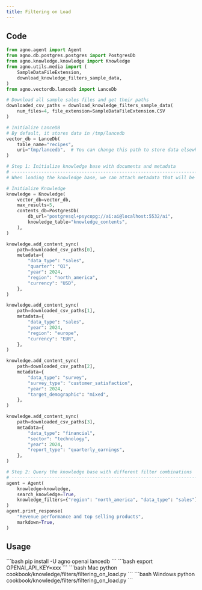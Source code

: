 ```yaml
---
title: Filtering on Load
---
```


## Code

```python
from agno.agent import Agent
from agno.db.postgres.postgres import PostgresDb
from agno.knowledge.knowledge import Knowledge
from agno.utils.media import (
    SampleDataFileExtension,
    download_knowledge_filters_sample_data,
)
from agno.vectordb.lancedb import LanceDb

# Download all sample sales files and get their paths
downloaded_csv_paths = download_knowledge_filters_sample_data(
    num_files=4, file_extension=SampleDataFileExtension.CSV
)

# Initialize LanceDB
# By default, it stores data in /tmp/lancedb
vector_db = LanceDb(
    table_name="recipes",
    uri="tmp/lancedb",  # You can change this path to store data elsewhere
)

# Step 1: Initialize knowledge base with documents and metadata
# ------------------------------------------------------------------------------
# When loading the knowledge base, we can attach metadata that will be used for filtering

# Initialize Knowledge
knowledge = Knowledge(
    vector_db=vector_db,
    max_results=5,
    contents_db=PostgresDb(
        db_url="postgresql+psycopg://ai:ai@localhost:5532/ai",
        knowledge_table="knowledge_contents",
    ),
)

knowledge.add_content_sync(
    path=downloaded_csv_paths[0],
    metadata={
        "data_type": "sales",
        "quarter": "Q1",
        "year": 2024,
        "region": "north_america",
        "currency": "USD",
    },
)

knowledge.add_content_sync(
    path=downloaded_csv_paths[1],
    metadata={
        "data_type": "sales",
        "year": 2024,
        "region": "europe",
        "currency": "EUR",
    },
)

knowledge.add_content_sync(
    path=downloaded_csv_paths[2],
    metadata={
        "data_type": "survey",
        "survey_type": "customer_satisfaction",
        "year": 2024,
        "target_demographic": "mixed",
    },
)

knowledge.add_content_sync(
    path=downloaded_csv_paths[3],
    metadata={
        "data_type": "financial",
        "sector": "technology",
        "year": 2024,
        "report_type": "quarterly_earnings",
    },
)

# Step 2: Query the knowledge base with different filter combinations
# ------------------------------------------------------------------------------
agent = Agent(
    knowledge=knowledge,
    search_knowledge=True,
    knowledge_filters={"region": "north_america", "data_type": "sales"},
)
agent.print_response(
    "Revenue performance and top selling products",
    markdown=True,
)
```

## Usage

<Steps>
  <Step title="Install libraries">
    ```bash
    pip install -U agno openai lancedb
    ```
  </Step>       
  <Step title="Set environment variables">
    ```bash
    export OPENAI_API_KEY=xxx
    ```
  </Step>

  <Step title="Run the example">
    <CodeGroup>
    ```bash Mac
    python cookbook/knowledge/filters/filtering_on_load.py
    ```
    ```bash Windows
    python cookbook/knowledge/filters/filtering_on_load.py
    ```
    </CodeGroup>
  </Step>
</Steps>    